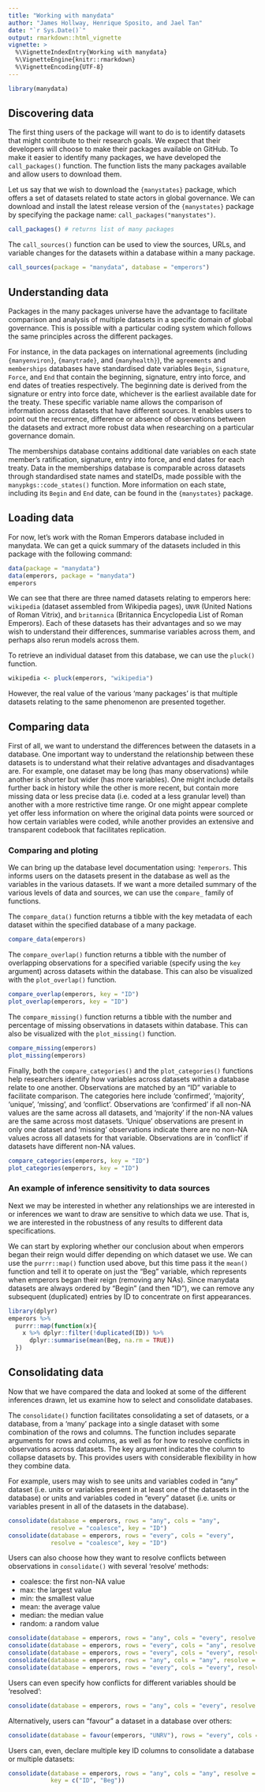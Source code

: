 ```yaml
---
title: "Working with manydata"
author: "James Hollway, Henrique Sposito, and Jael Tan"
date: "`r Sys.Date()`"
output: rmarkdown::html_vignette
vignette: >
  %\VignetteIndexEntry{Working with manydata}
  %\VignetteEngine{knitr::rmarkdown}
  %\VignetteEncoding{UTF-8}
---
```


```r
library(manydata)
```

## Discovering data

The first thing users of the package will want to do is to identify
datasets that might contribute to their research goals. 
We expect that their developers will choose
to make their packages available on GitHub.
To make it easier to identify many packages,
we have developed the `call_packages()` function.
The function lists the many packages available and allow users to download them.

Let us say that we wish to download the `{manystates}` package,
which offers a set of datasets related to state actors in global governance. 
We can download and install the latest release version of
the `{manystates}` package by specifying the package name: `call_packages("manystates")`.

```r
call_packages() # returns list of many packages
```

The `call_sources()` function can be used to view the sources, URLs,
and variable changes for the datasets within a database within a many package.

```r
call_sources(package = "manydata", database = "emperors")
```

## Understanding data

Packages in the many packages universe have the advantage to facilitate comparison 
and analysis of multiple datasets in a specific domain of global governance. 
This is possible with a particular coding system which follows the same 
principles across the different packages.

For instance, in the data packages on international agreements
(including `{manyenviron}`, `{manytrade}`, and `{manyhealth}`),
the `agreements` and `memberships` databases have standardised date variables
`Begin`, `Signature`, `Force`, and `End` that contain the beginning,
signature, entry into force, and end dates of treaties respectively.
The beginning date is derived from the signature or entry into force date,
whichever is the earliest available date for the treaty.
These specific variable name allows the comparison of information across 
datasets that have different sources.
It enables users to point out the recurrence, 
difference or absence of observations between the datasets and
extract more robust data when researching on a particular governance domain. 

The memberships database contains additional date variables on each state member's ratification,
signature, entry into force, and end dates for each treaty.
Data in the memberships database is comparable across datasets through standardised state names and stateIDs,
made possible with the `manypkgs::code_states()` function.
More information on each state, including its `Begin` and `End` date,
can be found in the `{manystates}` package.

## Loading data

For now, let's work with the Roman Emperors database included in manydata. 
We can get a quick summary of the datasets included in this
package with the following command:

```r
data(package = "manydata")
data(emperors, package = "manydata")
emperors
```

We can see that there are three named datasets relating to emperors here:
`wikipedia` (dataset assembled from Wikipedia pages), `UNVR` (United Nations of Roman Vitrix),
and `britannica` (Britannica Encyclopedia List of Roman Emperors).
Each of these datasets has their advantages and so we may wish
to understand their differences,
summarise variables across them, and perhaps also rerun models across them.

To retrieve an individual dataset from this database,
we can use the `pluck()` function.

```r
wikipedia <- pluck(emperors, "wikipedia")
```

However, the real value of the various 'many packages' is that multiple datasets
relating to the same phenomenon are presented together.

## Comparing data

First of all, we want to understand the differences between the datasets in a database.
One important way to understand the relationship between these datasets is 
to understand what their relative advantages and disadvantages are.
For example, one dataset may be long (has many observations) 
while another is shorter but wider (has more variables).
One might include details further back in history while the other is more recent,
but contain more missing data or less precise data (i.e. coded at a less granular level)
than another with a more restrictive time range. 
Or one might appear complete yet offer less information on where the original
data points were sourced or how certain variables were coded,
while another provides an extensive and transparent codebook
that facilitates replication.

### Comparing and ploting

We can bring up the database level documentation using: `?emperors`.
This informs users on the datasets present in the database
as well as the variables in the various datasets. 
If we want a more detailed summary of the various levels of data 
and sources, we can use the `compare_` family of functions.

The `compare_data()` function returns a tibble with the key metadata 
of each dataset within the specified database of a many package.

```r
compare_data(emperors)
```

The `compare_overlap()` function returns a tibble with the number of overlapping observations for a specified variable (specify using the `key` argument) across datasets within the database.
This can also be visualized with the `plot_overlap()` function.

```r
compare_overlap(emperors, key = "ID")
plot_overlap(emperors, key = "ID")
```

The `compare_missing()` function returns a tibble with the number and percentage of missing observations in datasets within database.
This can also be visualized with the `plot_missing()` function.

```r
compare_missing(emperors)
plot_missing(emperors)
```

Finally, both the `compare_categories()` and the `plot_categories()` functions help researchers identify how variables across datasets within a database relate to one another.
Observations are matched by an "ID" variable to facilitate comparison.
The categories here include 'confirmed', 'majority', 'unique', 'missing', and 'conflict'.
Observations are 'confirmed' if all non-NA values are the same across all datasets,
and 'majority' if the non-NA values are the same across most datasets.
'Unique' observations are present in only one dataset and
'missing' observations indicate there are no non-NA values across all datasets for that variable.
Observations are in 'conflict' if datasets have different non-NA values.


```r
compare_categories(emperors, key = "ID")
plot_categories(emperors, key = "ID")
```

### An example of inference sensitivity to data sources

Next we may be interested in whether any relationships we are interested in
or inferences we want to draw are sensitive to which data we use.
That is, we are interested in the robustness of any results to different data specifications.

We can start by exploring whether our conclusion about when emperors began their reign
would differ depending on which dataset we use.
We can use the `purrr::map()` function used above, but this time pass it the `mean()` function
and tell it to operate on just the "Beg" variable, which represents 
when emperors began their reign (removing any NAs).
Since manydata datasets are always ordered by "Begin" (and then "ID"),
we can remove any subsequent (duplicated) entries by ID to concentrate on first appearances.

```r
library(dplyr)
emperors %>% 
  purrr::map(function(x){
    x %>% dplyr::filter(!duplicated(ID)) %>%
      dplyr::summarise(mean(Beg, na.rm = TRUE))
  })
```

## Consolidating data

Now that we have compared the data and looked at some of the different inferences drawn,
let us examine how to select and consolidate databases.

The `consolidate()` function facilitates consolidating a set of datasets, or a database,
from a 'many' package into a single dataset with some combination of the rows and columns.
The function includes separate arguments for rows and columns,
as well as for how to resolve conflicts in observations across datasets.
The key argument indicates the column to collapse datasets by.
This provides users with considerable flexibility in how they combine data.

For example, users may wish to see units and variables coded in "any" dataset
(i.e. units or variables present in at least one of the datasets in the 
database) or units and variables coded in "every" dataset (i.e. units or
variables present in all of the datasets in the database).

```r
consolidate(database = emperors, rows = "any", cols = "any",
            resolve = "coalesce", key = "ID")
consolidate(database = emperors, rows = "every", cols = "every",
            resolve = "coalesce", key = "ID")
```

Users can also choose how they want to resolve conflicts between observations in
`consolidate()` with several 'resolve' methods:

* coalesce: the first non-NA value 
* max: the largest value
* min: the smallest value
* mean: the average value
* median: the median value
* random: a random value

```r
consolidate(database = emperors, rows = "any", cols = "every", resolve = "max", key = "ID")
consolidate(database = emperors, rows = "every", cols = "any", resolve = "min", key = "ID")
consolidate(database = emperors, rows = "every", cols = "every", resolve = "mean", key = "ID")
consolidate(database = emperors, rows = "any", cols = "any", resolve = "median", key = "ID")
consolidate(database = emperors, rows = "every", cols = "every", resolve = "random", key = "ID")
```

Users can even specify how conflicts for different variables should be 'resolved':

```r
consolidate(database = emperors, rows = "any", cols = "every", resolve = c(Beg = "min", End = "max"), key = "ID")
```

Alternatively, users can "favour" a dataset in a database over others:

```r
consolidate(database = favour(emperors, "UNRV"), rows = "every", cols = "any", resolve = "coalesce", key = "ID")
```

Users can, even, declare multiple key ID columns to consolidate a database or multiple datasets:

```r
consolidate(database = emperors, rows = "any", cols = "any", resolve = c(Death = "max", Cause = "coalesce"),
            key = c("ID", "Beg"))
```
